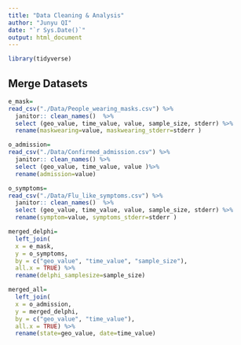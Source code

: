 ```yaml
---
title: "Data Cleaning & Analysis"
author: "Junyu QI"
date: "`r Sys.Date()`"
output: html_document
---
```


```r
library(tidyverse)
```

## Merge Datasets

```r
e_mask=
read_csv("./Data/People_wearing_masks.csv") %>%
  janitor:: clean_names()  %>%
  select (geo_value, time_value, value, sample_size, stderr) %>%
  rename(maskwearing=value, maskwearing_stderr=stderr )

o_admission=
read_csv("./Data/Confirmed_admission.csv") %>%
  janitor:: clean_names() %>%
  select (geo_value, time_value, value )%>%
  rename(admission=value)

o_symptoms=
read_csv("./Data/Flu_like_symptoms.csv") %>%
  janitor:: clean_names()  %>%
  select (geo_value, time_value, value, sample_size, stderr) %>%
  rename(symptom=value, symptoms_stderr=stderr )

merged_delphi=
  left_join(
  x = e_mask,
  y = o_symptoms,
  by = c("geo_value", "time_value", "sample_size"),
  all.x = TRUE) %>%
  rename(delphi_samplesize=sample_size)

merged_all=
  left_join(
  x = o_admission,
  y = merged_delphi,
  by = c("geo_value", "time_value"),
  all.x = TRUE) %>%
  rename(state=geo_value, date=time_value) 
  



```
